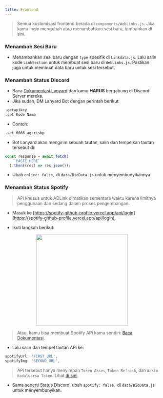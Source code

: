 ```yaml
---
title: Frontend
---
```

>Semua kustomisasi frontend berada di `components/WebLinks.js`. Jika kamu ingin mengubah atau menambahkan sesi baru, tambahkan di sini.

### Menambah Sesi Baru

- Menambahkan sesi baru dengan `type` spesifik di `Linkdata.js`. Lalu salin kode `LinkSection` untuk membuat sesi baru di `WebLinks.js`. Pastikan juga untuk membuat data baru untuk sesi tersebut.

### Menambah Status Discord
- Baca [Dokumentasi Lanyard](https://github.com/Phineas/lanyard) dan kamu **HARUS** bergabung di Discord Server mereka.
- Jika sudah, DM Lanyard Bot dengan perintah berikut:
```bash copy
.getapikey
.set Kode Nama
```
- Contoh:
```bash
.set 6666 agcrisbp
```
- Bot Lanyard akan mengirim sebuah tautan, salin dan tempelkan tautan tersebut di:
```js filename="pages/api/online.ts (Line 7)"
const response = await fetch(
    `PASTE_HERE`
  ).then((res) => res.json());
```
- Ubah `online: false,` di `data/BioData.js` untuk menyembunyikannya.

### Menambah Status Spotify
>APi khusus untuk ADLink dimatikan sementara waktu karena limitnya penggunaan dan sedang dalam proses pengembangan.

- Masuk ke [https://spotify-github-profile.vercel.app/api/login](https://spotify-github-profile.vercel.app/api/login).

- Ikuti langkah berikut:
<center><img src="/spotify.png" width="300" height="300" /></center>

> Atau, kamu bisa membuat Spotify APi kamu sendiri: [Baca Dokumentasi](https://bit.ly/Spotify-ADLink).

- Lalu salin dan tempel tautan APi ke:
```js filename="data/BioData.js"
spotifyUrl: 'FIRST_URL',
spotifyImg: 'SECOND_URL',
```

>APi tersebut hanya menyimpan `Token Akses`, `Token Refresh`, dan `Waktu Kadaluarsa Token`. Lihat [di sini](https://twitter.com/agcrisbp/status/1662804319341801472).

- Sama seperti Status Discord, ubah `spotify: false,` di `data/BioData.js` untuk menyembunyikan.